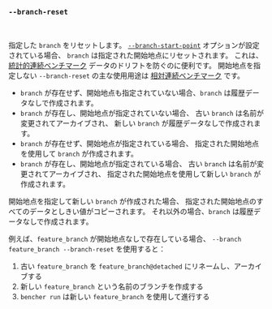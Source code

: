 ### `--branch-reset`

<br />

指定した `branch` をリセットします。
[`--branch-start-point`][branch start point] オプションが設定されている場合、
`branch` は指定された開始地点にリセットされます。
これは、[統計的連続ベンチマーク][statistical continuous benchmarking] データのドリフトを防ぐのに便利です。
開始地点を指定しない `--branch-reset` の主な使用用途は
[相対連続ベンチマーク][relative continuous benchmarking] です。

- `branch` が存在せず、開始地点も指定されていない場合、`branch` は履歴データなしで作成されます。
- `branch` が存在し、開始地点が指定されていない場合、
  古い `branch` は名前が変更されてアーカイブされ、
  新しい `branch` が履歴データなしで作成されます。
- `branch` が存在せず、開始地点が指定されている場合、
  指定された開始地点を使用して `branch` が作成されます。
- `branch` が存在し、開始地点が指定されている場合、
  古い `branch` は名前が変更されてアーカイブされ、
  指定された開始地点を使用して新しい `branch` が作成されます。

開始地点を指定して新しい `branch` が作成された場合、
指定された開始地点のすべてのデータとしきい値がコピーされます。
それ以外の場合、`branch` は履歴データなしで作成されます。

例えば、`feature_branch` が開始地点なしで存在している場合、
`--branch feature_branch --branch-reset` を使用すると：

1. 古い `feature_branch` を `feature_branch@detached` にリネームし、アーカイブする
2. 新しい `feature_branch` という名前のブランチを作成する
3. `bencher run` は新しい `feature_branch` を使用して進行する

[statistical continuous benchmarking]: /ja/docs/how-to/track-benchmarks/#statistical-continuous-benchmarking
[relative continuous benchmarking]: /ja/docs/how-to/track-benchmarks/#relative-continuous-benchmarking

[branch start point]: #--branch-start-point-branch